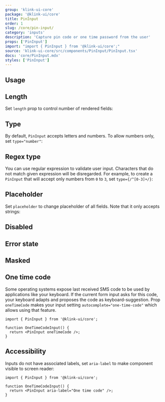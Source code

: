 ```yaml
---
group: 'klink-ui-core'
package: '@klink-ui/core'
title: PinInput
order: 1
slug: /core/pin-input/
category: 'inputs'
description: 'Capture pin code or one time password from the user'
props: ['PinInput']
import: "import { PinInput } from '@klink-ui/core';"
source: 'klink-ui-core/src/components/PinInput/PinInput.tsx'
docs: 'core/PinInput.mdx'
styles: ['PinInput']
---
```



## Usage

<Demo data={PinInputDemos.usage} />

## Length

Set `length` prop to control number of rendered fields:

<Demo data={PinInputDemos.length} />

## Type

By default, `PinInput` accepts letters and numbers. To allow numbers only, set `type="number"`:

<Demo data={PinInputDemos.number} />

## Regex type

You can use regular expression to validate user input. Characters that do not match given expression
will be disregarded. For example, to create a `PinInput` that will accept only numbers from `0` to `3`,
set `type={/^[0-3]+/}`:

<Demo data={PinInputDemos.regexp} />

## Placeholder

Set `placeholder` to change placeholder of all fields. Note that it only accepts strings:

<Demo data={PinInputDemos.placeholder} />

## Disabled

<Demo data={PinInputDemos.disabled} />

## Error state

<Demo data={PinInputDemos.error} />

## Masked

<Demo data={PinInputDemos.mask} />

## One time code

Some operating systems expose last received SMS code to be used by applications like your keyboard.
If the current form input asks for this code, your keyboard adapts and proposes the code as keyboard-suggestion.
Prop `oneTimeCode` makes your input setting `autocomplete="one-time-code"` which allows using that feature.

```tsx
import { PinInput } from '@klink-ui/core';

function OneTimeCodeInput() {
  return <PinInput oneTimeCode />;
}
```

## Accessibility

Inputs do not have associated labels, set `aria-label` to make component visible to screen reader:

```tsx
import { PinInput } from '@klink-ui/core';

function OneTimeCodeInput() {
  return <PinInput aria-label="One time code" />;
}
```
